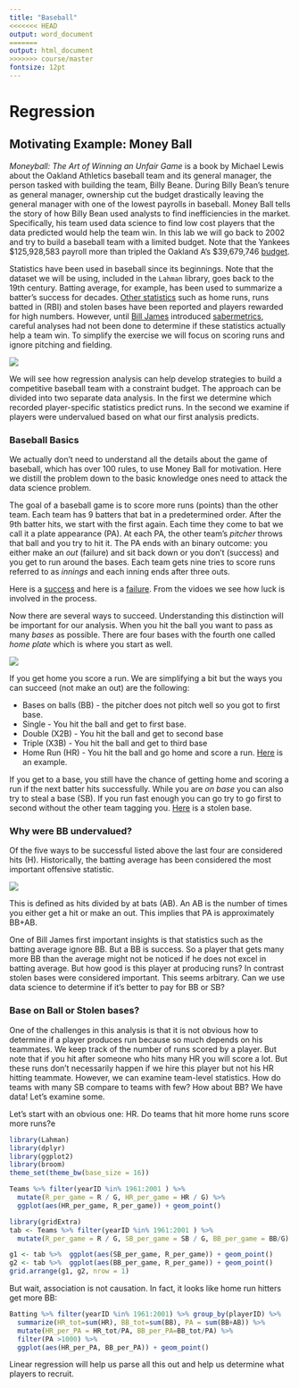 ```yaml
---
title: "Baseball"
<<<<<<< HEAD
output: word_document
=======
output: html_document
>>>>>>> course/master
fontsize: 12pt
---
```


# Regression

## Motivating Example: Money Ball

_Moneyball: The Art of Winning an Unfair Game_ is a book by Michael Lewis about the Oakland Athletics baseball team and its general manager, the person tasked with building the team, Billy Beane. During Billy Bean's tenure as general manager, ownership cut the budget drastically leaving the general manager with one of the lowest payrolls in baseball. Money Ball tells the story of how Billy Bean used analysts to find inefficiencies in the market. Specifically, his team used data science to find low cost players that the data predicted would help the team win. In this lab we will go back to 2002 and try to build a baseball team with a limited budget. Note that the Yankees $125,928,583 payroll more than tripled the Oakland A's $39,679,746  [budget](http://www.baseballchronology.com/Baseball/Years/2002/Payroll.asp).

Statistics have been used in baseball since its beginnings. Note that the dataset we will be using, included in the `Lahman` library, goes back to the 19th century. Batting average, for example, has been used to summarize a batter's success for decades. [Other statistics](http://mlb.mlb.com/stats/league_leaders.jsp) such as home runs, runs batted in (RBI) and stolen bases have been reported and players rewarded for high numbers. However, until [Bill James](https://en.wikipedia.org/wiki/Bill_James) introduced [sabermetrics](https://en.wikipedia.org/wiki/Sabermetrics), careful analyses had not been done to determine if these statistics actually help a team win. To simplify the exercise we will focus on scoring runs and ignore pitching and fielding. 

<img src="http://cdn.fansided.com/wp-content/blogs.dir/17/files/2011/12/bill-james-079006079.jpg">


We will see how regression analysis can help develop strategies to build a competitive baseball team with a constraint budget. The approach can be divided into two separate data analysis. In the first we determine which recorded player-specific statistics predict runs. In the second we examine if players were undervalued based on what our first analysis predicts. 

### Baseball Basics

We actually don't need to understand all the details about the game of baseball, which has over 100 rules, to use Money Ball for motivation. Here we distill the problem down to the basic knowledge ones need to attack the data science problem. 

The goal of a baseball game is to score more runs (points) than the other team. Each team has 9 batters that bat in a predetermined order. After the 9th batter hits, we start with the first again. Each time they come to bat we call it a plate appearance (PA). At each PA, the other team's _pitcher_ throws that ball and you try to hit it. The PA ends with an binary outcome: you either make an _out_ (failure) and sit back down or you don't (success) and you get to run around the bases. Each team gets nine tries to score runs referred to as _innings_ and each inning ends after three outs.

Here  is a [success](https://www.youtube.com/watch?v=HL-XjMCPfio) and here is a [failure](https://www.youtube.com/watch?v=NeloljCx-1g). From the vidoes we see how luck is involved in the process. 

Now there are several ways to succeed. Understanding this distinction will be important for our analysis. When you hit the ball you want to pass as many _bases_ as possible. There are four bases with the fourth one called _home plate_ which is where you start as well.

<img src="http://quarterlyspeedbump.com/wp-content/uploads/2012/03/Baseball_Diamond1.jpeg">

If you get home you score a run. We are simplifying a bit but the ways you can succeed (not make an out) are the following: 

- Bases on balls (BB) - the pitcher does not pitch well so you got to first base.
- Single - You hit the ball and get to first base.
- Double (X2B) - You hit the ball and get to second base
- Triple  (X3B) - You hit the ball and get to third base
- Home Run (HR) - You hit the ball and go home and score a run. [Here](https://www.youtube.com/watch?v=xYxSZJ9GZ-w) is an example.
  
 If you get to a base, you still have the chance of getting home and scoring a run if the next batter hits successfully. While you are _on base_ you can also try to steal a base (SB). If you run fast enough you can go try to go first to second without the other team tagging you. [Here](https://www.youtube.com/watch?v=JSE5kfxkzfk) is a stolen base.
 
### Why were BB undervalued?
 
Of the five ways to be successful listed above the last four are considered hits (H). Historically, the batting average has been considered the most important offensive statistic. 

<img src="http://i0.wp.com/mopupduty.com/wp-content/uploads/2010/09/JumboTron.jpg">

This is defined as hits divided by at bats (AB). An AB is the number of times you either get a hit or make an out.  This implies that PA is approximately BB+AB.

One of Bill James first important insights is that statistics such as the batting average ignore BB. But a BB is success. So a player that gets many more BB than the average might not be noticed if he does not excel in batting average. But how good is this player at producing runs? In contrast stolen bases were considered important. This seems arbitrary. Can we use data science to determine if it's better to pay for BB or SB? 

### Base on Ball or Stolen bases?

One of the challenges in this analysis is that it is not obvious how to determine if a player produces run because so much depends on his teammates. We keep track of the number of runs scored by a player. But note that if you hit after someone who hits many HR you will score a lot. But these runs don't necessarily happen if we hire this player but not his HR hitting teammate. However, we can examine team-level statistics. How do teams with many SB compare to teams with few? How about BB? We have data! Let's examine some. 

Let's start with an obvious one: HR. Do teams that hit more home runs score more runs?e
```r
library(Lahman)
library(dplyr)
library(ggplot2)
library(broom)
theme_set(theme_bw(base_size = 16))

Teams %>% filter(yearID %in% 1961:2001 ) %>%
  mutate(R_per_game = R / G, HR_per_game = HR / G) %>%
  ggplot(aes(HR_per_game, R_per_game)) + geom_point()
```

```r
library(gridExtra)
tab <- Teams %>% filter(yearID %in% 1961:2001 ) %>%
  mutate(R_per_game = R / G, SB_per_game = SB / G, BB_per_game = BB/G)

g1 <- tab %>%  ggplot(aes(SB_per_game, R_per_game)) + geom_point()
g2 <- tab %>%  ggplot(aes(BB_per_game, R_per_game)) + geom_point()
grid.arrange(g1, g2, nrow = 1)
```

But wait, association is not causation. In fact, it looks like home run hitters get more BB:

```r
Batting %>% filter(yearID %in% 1961:2001) %>% group_by(playerID) %>%
  summarize(HR_tot=sum(HR), BB_tot=sum(BB), PA = sum(BB+AB)) %>%
  mutate(HR_per_PA = HR_tot/PA, BB_per_PA=BB_tot/PA) %>%
  filter(PA >1000) %>%
  ggplot(aes(HR_per_PA, BB_per_PA)) + geom_point()
```

Linear regression will help us parse all this out and help us determine what players to recruit.




  
 
 
 


<!--
After three outs then the other team gets to hit. 
### Baseball

<img src="http://quarterlyspeedbump.com/wp-content/uploads/2012/03/Baseball_Diamond1.jpeg">

### Statistics
<img src="http://i0.wp.com/mopupduty.com/wp-content/uploads/2010/09/JumboTron.jpg">

### Sabermetrics

<img src="http://cdn.fansided.com/wp-content/blogs.dir/17/files/2011/12/bill-james-079006079.jpg">

###Bill James 

<img src="https://upload.wikimedia.org/wikipedia/commons/3/36/Bill_James_2010.jpg">"
### Some Terms

- R - Runs
- AB - At bats
- SO - Strike out
- H - Hitter puts the ball in play and is not out
- 2B - Hitter gets to second
- 3B - Hitter gets to third
- HR - Home Run, hitter scores a run
- BB - Base on balls
- PA - Plate apperances $\approx$ AB+BB

-->











